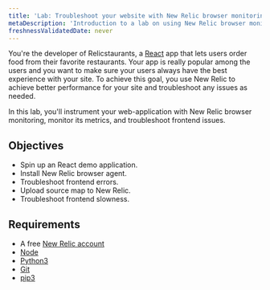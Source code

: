 ```yaml
---
title: 'Lab: Troubleshoot your website with New Relic browser monitoring'
metaDescription: 'Introduction to a lab on using New Relic browser monitoring to improve your website'
freshnessValidatedDate: never
---
```


You're the developer of Relicstaurants, a [React](https://reactjs.org//) app that lets users order food from their favorite restaurants. Your app is really popular among the users and you want to make sure your users always have the best experience with your site. To achieve this goal, you use New Relic <InlinePopover type="browser" /> to achieve better performance for your site and troubleshoot any issues as needed. 

In this lab, you'll instrument your web-application with New Relic browser monitoring, monitor its metrics, and troubleshoot frontend issues.

<SideBySide>

<Side>

## Objectives

- Spin up an React demo application.
- Install New Relic browser agent.
- Troubleshoot frontend errors.
- Upload source map to New Relic. 
- Troubleshoot frontend slowness.

</Side>

<Side>

## Requirements

- A free [New Relic account](https://newrelic.com/signup?utm_source=developer-site)
- [Node](https://nodejs.org/en/)
- [Python3](https://www.python.org/)
- [Git](https://git-scm.com/)
- [pip3](https://pip.pypa.io/en/stable/installation/)

</Side>

</SideBySide>

<DocTiles numbered>
  <DocTile title='Set up your lab environment' path="/docs/browser/new-relic-browser/lab/set-up-env" ></DocTile>
  <DocTile title='Instrument your application with our browser agent' path="/docs/browser/new-relic-browser/lab/install-browser-agent" ></DocTile>
</DocTiles>

<DocTiles>
  <DocTile title='Debug errors in your application' number='3' path="/docs/browser/new-relic-browser/lab/debug-errors" ></DocTile>
  <DocTile title='Debug frontend slowness in your application' number='4' path="/docs/browser/new-relic-browser/lab/debug-slowness" ></DocTile>
</DocTiles>
